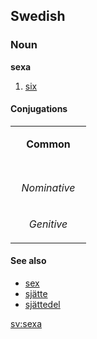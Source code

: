 ==Swedish==
===Noun===
'''sexa'''

#[[six]]

====Conjugations====
{| border=1 cellspacing=0 
| bgcolor=#FFFFF0 colspan=5 align=center | '''Common''' 
|- 
|- bgcolor=#FFFFF0 align=center 
! rowspan=2 | 
| colspan=2 width=105 | ''Singular'' 
| colspan=2 | ''Plural'' 
|- bgcolor=#FFFFF0 align=center 
| width=105 | ''Indefinite'' 
| width=105 | ''Definite'' 
| width=105 | ''Indefinite'' 
|  width=105 | ''Definite'' 
|- align=center 
| width=105 bgcolor=#FFFFF0 | ''Nominative'' 
| [[sexa]] 
| [[sexan]] 
| [[sexor]] 
| [[sexorna]] 
|- align=center 
| width=105 bgcolor=#FFFFF0 | ''Genitive'' 
| [[sexas]] 
| [[sexans]] 
| [[sexors]] 
| [[sexornas]]
|} 

====See also====
*[[sex#Swedish|sex]]
*[[sjätte]]
*[[sjättedel]]

[[sv:sexa]]